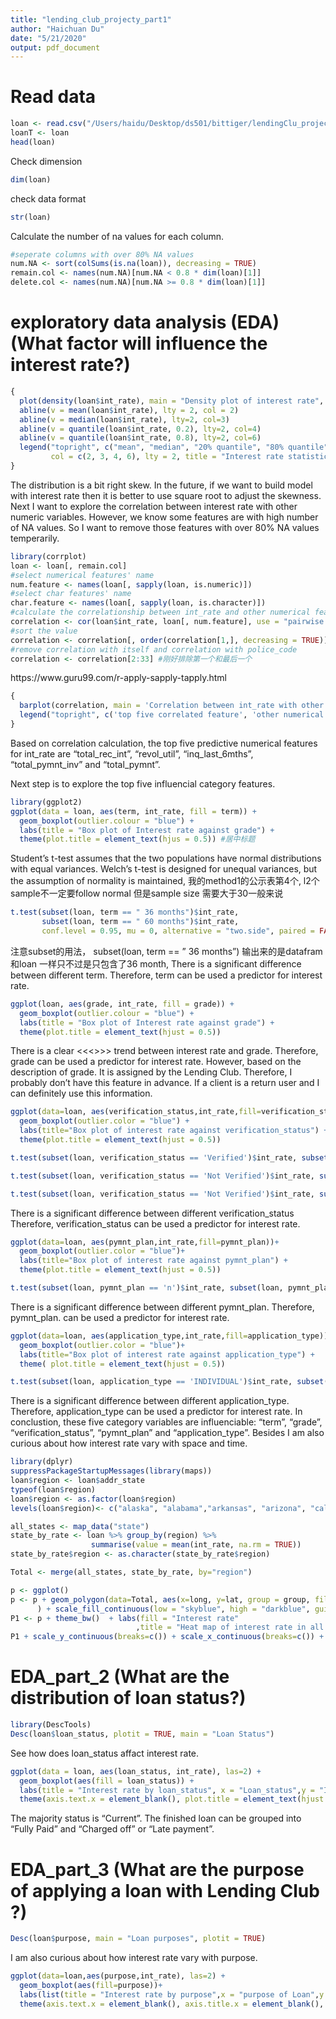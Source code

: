 ```yaml
---
title: "lending_club_projecty_part1"
author: "Haichuan Du"
date: "5/21/2020"
output: pdf_document
---
```

# Read data

```r
loan <- read.csv("/Users/haidu/Desktop/ds501/bittiger/lendingClu_project/loan-data_project_1/loan.csv", stringsAsFactors = FALSE)
loanT <- loan
head(loan)
```

Check dimension
```r
dim(loan)
```

check data format
```r
str(loan)
```

Calculate the number of na values for each column.    
```r
#seperate columns with over 80% NA values
num.NA <- sort(colSums(is.na(loan)), decreasing = TRUE)
remain.col <- names(num.NA)[num.NA < 0.8 * dim(loan)[1]]
delete.col <- names(num.NA)[num.NA >= 0.8 * dim(loan)[1]]
```

# exploratory data analysis (EDA) (What factor will influence the interest rate?) 

```r
{
  plot(density(loan$int_rate), main = "Density plot of interest rate", xlab = "Interest rate")
  abline(v = mean(loan$int_rate), lty = 2, col = 2)
  abline(v = median(loan$int_rate), lty=2, col=3)
  abline(v = quantile(loan$int_rate, 0.2), lty=2, col=4)
  abline(v = quantile(loan$int_rate, 0.8), lty=2, col=6)
  legend("topright", c("mean", "median", "20% quantile", "80% quantile"),
         col = c(2, 3, 4, 6), lty = 2, title = "Interest rate statistics")
}

```
The distribution is a bit right skew. In the future, if we want to build model with interest rate then it is better to use square root to adjust the skewness. Next I want to explore the correlation between interest rate with other numeric variables. However, we know some features are with high number of NA values. So I want to remove those features with over 80% NA values temperarily.  

```r
library(corrplot)
loan <- loan[, remain.col]
#select numerical features' name
num.feature <- names(loan[, sapply(loan, is.numeric)])
#select char features' name
char.feature <- names(loan[, sapply(loan, is.character)])
#calculate the correlationship between int_rate and other numerical features
correlation <- cor(loan$int_rate, loan[, num.feature], use = "pairwise.complete.obs")
#sort the value
correlation <- correlation[, order(correlation[1,], decreasing = TRUE)] 
#remove correlation with itself and correlation with police_code
correlation <- correlation[2:33] #刚好排除第一个和最后一个
```
https://www.guru99.com/r-apply-sapply-tapply.html 

```r
{
  barplot(correlation, main = 'Correlation between int_rate with other numerical features', ylab = "Correlation", las = 3, cex.names = 0.7, col = ifelse(correlation > 0.15, "red", "blue"))
  legend("topright", c('top five correlated feature', 'other numerical feature'), fill = c("red", "blue") )
}
```
Based on correlation calculation, the top five predictive numerical features for int_rate are "total_rec_int", "revol_util", "inq_last_6mths", "total_pymnt_inv" and "total_pymnt".

Next step is to explore the top five influencial category features.  

```r
library(ggplot2)
ggplot(data = loan, aes(term, int_rate, fill = term)) +
  geom_boxplot(outlier.colour = "blue") +
  labs(title = "Box plot of Interest rate against grade") +
  theme(plot.title = element_text(hjus = 0.5)) #居中标题
```

Student's t-test assumes that the two populations have normal distributions with equal variances.
Welch's t-test is designed for unequal variances, but the assumption of normality is maintained,
我的method1的公示表第4个, l2个sample不一定要follow normal 但是sample size 需要大于30一般来说
```r
t.test(subset(loan, term == " 36 months")$int_rate, 
       subset(loan, term == " 60 months")$int_rate,
       conf.level = 0.95, mu = 0, alternative = "two.side", paired = FALSE, var.equal = FALSE)
```
注意subset的用法， subset(loan, term == " 36 months") 输出来的是datafram 和loan 一样只不过是只包含了36 month,
There is a significant difference between different term. Therefore, term can be used a predictor for interest rate.   

```r
ggplot(loan, aes(grade, int_rate, fill = grade)) +
  geom_boxplot(outlier.colour = "blue") +
  labs(title = "Box plot of Interest rate against grade") +
  theme(plot.title = element_text(hjust = 0.5))
```
There is a clear <<<<linear>>>> trend between interest rate and grade. Therefore, grade can be used a predictor for interest rate. However, based on the description of grade. It is assigned by the Lending Club. Therefore, I probably don't have this feature in advance. If a client is a return user and I can definitely use this information.     

```r
ggplot(data=loan, aes(verification_status,int_rate,fill=verification_status)) +
  geom_boxplot(outlier.color = "blue") +
  labs(title="Box plot of interest rate against verification_status") + 
  theme(plot.title = element_text(hjust = 0.5))

```

```r
t.test(subset(loan, verification_status == 'Verified')$int_rate, subset(loan, verification_status == 'Source Verified')$int_rate, conf.level = 0.95, mu = 0, alternative = "two.sided", paired = FALSE, var.equal = FALSE)

t.test(subset(loan, verification_status == 'Not Verified')$int_rate, subset(loan, verification_status == 'Source Verified')$int_rate, conf.level = 0.95, mu = 0, alternative = "two.sided", paired = FALSE, var.equal = FALSE)

t.test(subset(loan, verification_status == 'Not Verified')$int_rate, subset(loan, verification_status == 'Verified')$int_rate, conf.level = 0.95, mu = 0, alternative = "two.sided", paired = FALSE, var.equal = FALSE)
```

There is a significant difference between different verification_status Therefore, verification_status can be used a predictor for interest rate.       

```r
ggplot(data=loan, aes(pymnt_plan,int_rate,fill=pymnt_plan))+
  geom_boxplot(outlier.color = "blue")+
  labs(title="Box plot of interest rate against pymnt_plan") + 
  theme(plot.title = element_text(hjust = 0.5))
```

```r
t.test(subset(loan, pymnt_plan == 'n')$int_rate, subset(loan, pymnt_plan == 'y')$int_rate, conf.level = 0.95, mu = 0, alternative = "two.sided", paired = FALSE, var.equal = FALSE)

```

There is a significant difference between different pymnt_plan. Therefore, pymnt_plan. can be used a predictor for interest rate.        

```r
ggplot(data=loan, aes(application_type,int_rate,fill=application_type))+
  geom_boxplot(outlier.color = "blue")+
  labs(title="Box plot of interest rate against application_type") +
  theme( plot.title = element_text(hjust = 0.5))

```

```r
t.test(subset(loan, application_type == 'INDIVIDUAL')$int_rate, subset(loan, application_type == 'JOINT')$int_rate, conf.level = 0.95, mu = 0, alternative = "two.sided", paired = FALSE, var.equal = FALSE)

```

There is a significant difference between different application_type. Therefore, application_type can be used a predictor for interest rate. In conclustion, these five category variables are influenciable: "term", "grade", "verification_status", "pymnt_plan" and "application_type". Besides I am also curious about how interest rate vary with space and time.       

```r
library(dplyr)
suppressPackageStartupMessages(library(maps))
loan$region <- loan$addr_state
typeof(loan$region)
loan$region <- as.factor(loan$region)
levels(loan$region)<- c("alaska", "alabama","arkansas", "arizona", "california","colorado","connecticut","district of columbia","delaware","florida","georgia","hawaii","iowa","idaho","illinois","indiana","kansas","kentucky","louisiana","massachusetts","maryland","maine","michigan","minnesota","missouri","mississippi","montana","north carolina","north dakota","nebraska","new hampshire","new jersey","new mexico","nevada","new york","ohio","oklahoma","oregon","pennsylvania","rhode island","south carolina","south dakota","tennessee","texas","utah","virginia","vermont","washington","wisconsin","west virginia","wyoming")

all_states <- map_data("state")
state_by_rate <- loan %>% group_by(region) %>% 
                  summarise(value = mean(int_rate, na.rm = TRUE))
state_by_rate$region <- as.character(state_by_rate$region)

Total <- merge(all_states, state_by_rate, by="region")

p <- ggplot()
p <- p + geom_polygon(data=Total, aes(x=long, y=lat, group = group, fill=Total$value),colour="white"
      ) + scale_fill_continuous(low = "skyblue", high = "darkblue", guide="colorbar")
P1 <- p + theme_bw()  + labs(fill = "Interest rate" 
                            ,title = "Heat map of interest rate in all states", x="", y="")
P1 + scale_y_continuous(breaks=c()) + scale_x_continuous(breaks=c()) + theme(panel.border =  element_blank(), plot.title = element_text(hjust = 0.5))

```

# EDA_part_2 (What are the distribution of loan status?)         

```r
library(DescTools)
Desc(loan$loan_status, plotit = TRUE, main = "Loan Status")
```

See how does loan_status affact interest rate.    

```r
ggplot(data = loan, aes(loan_status, int_rate), las=2) +
  geom_boxplot(aes(fill = loan_status)) +
  labs(title = "Interest rate by loan_status", x = "Loan_status",y = "Interest rate") +
  theme(axis.text.x = element_blank(), plot.title = element_text(hjust = 0.5))
```

The majority status is "Current". The finished loan can be grouped into "Fully Paid" and "Charged off" or "Late payment".       

# EDA_part_3 (What are the purpose of applying a loan with Lending Club ?)       


```r
Desc(loan$purpose, main = "Loan purposes", plotit = TRUE)

```

I am also curious about how interest rate vary with purpose.      

```r
ggplot(data=loan,aes(purpose,int_rate), las=2) +
  geom_boxplot(aes(fill=purpose))+
  labs(list(title = "Interest rate by purpose",x = "purpose of Loan",y = "Interest rate"))+
  theme(axis.text.x = element_blank(), axis.title.x = element_blank(), axis.ticks.x = element_blank(), plot.title = element_text(hjust = 0.5))
```





